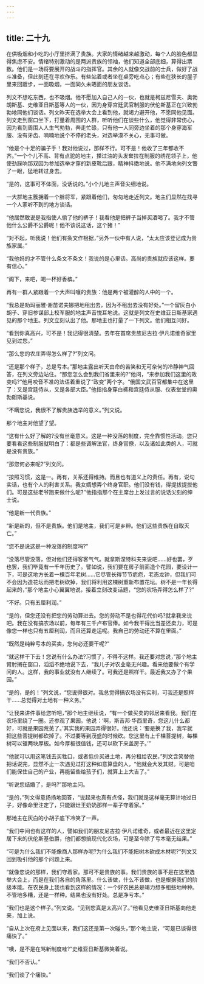 ```yaml
---
---
---
```

title: 二十九
---




在供吸烟和小吃的小厅里挤满了贵族。大家的情绪越来越激动，每个人的脸色都显得焦虑不安。情绪特别激动的是两派贵族的领袖，他们知道全部底细，算得出票数。他们是一场将要展开的战斗的指挥官。其余的人就像交战前的士兵，做好了战斗准备，但此刻还在寻欢作乐。有些站着或者坐在桌旁吃点心；有些在狭长的屋子里来回踱步，一面吸烟，一面同久未晤面的朋友谈话。

列文不想吃东西，也不吸烟。他不愿加入自己人的一伙，也就是柯兹尼雪夫、奥勃朗斯基、史维亚日斯基等人的一伙，因为身穿宫廷武官制服的伏伦斯基正在兴致勃勃地同他们谈话。列文昨天在选举大会上看到他，就竭力避开他，不愿同他见面。列文走到窗口坐下，打量着周围的人群，听听他们在谈些什么，他觉得非常伤心，因为看到周围人人生气勃勃，奔走忙碌，只有他一人同旁边坐着的那个身穿海军服、没有牙齿、喃喃地说个不停的老头，对选举漠不关心，无事可做。

“他是个十足的骗子手！我对他说过，那样不行。可不是！他收了三年都收不齐。”一个个儿不高、背有点驼的地主，搽过油的头发耷拉在制服的绣花领子上，他使劲踩响那双因为参加选举才穿的新皮靴后跟，精神抖擞地说。他不满地向列文瞥了一眼，猛地转过身去。

“是的，这事可不体面，没话说的。”小个儿地主声音尖细地说。

一大群地主簇拥着一个胖将军，紧跟着他们，匆匆地走近列文。地主们显然在找寻一个人家听不到的地方谈话。

“他居然敢说是我指使人偷了他的裤子！我看他是把裤子当掉买酒喝了。我才不管他什么公爵不公爵呢！他不该说这话，这个猪！”

“对不起，听我说！他们有条文作根据，”另外一伙中有人说，“太太应该登记成为贵族家属。”

“我他妈的才不管什么条文不条文！我说的是心里话。高尚的贵族就应该这样。要有信心。”

“阁下，来吧，喝一杯好香槟。”

再有一群人紧跟着一个大声叫嚷的贵族：他是两个被灌醉的人中的一个。

“我总是劝玛丽雅·谢苗诺夫娜把地租出去，因为不租出去没有好处。”一个留灰白小胡子、穿旧参谋部上校军服的地主声音悦耳地说。这就是列文在史维亚日斯基家遇见的那个地主。列文立刻认出了他。那地主也打量了一下列文。他们相互问好。

“看到你真高兴，可不是！我记得很清楚。去年在首席贵族尼古拉·伊凡诺维奇家里见到过您。”

“那么您的农庄弄得怎么样了?”列文问。

“还是那个样子，总是亏本。”那地主露出听天由命的苦笑和无可奈何的冷静神气回答，在列文旁边站住。“那您怎么会到我们省里来的?”他问，“来参加我们这里的政变吗?”他用咬音不准的法语着重说了“政变”两个字。“俄国文武百官都集中在这里了：又是宫廷侍从，又是各部大臣。”他指指身穿白裤和宫廷侍从服、仪表堂堂的奥勃朗斯基说。

“不瞒您说，我很不了解贵族选举的意义。”列文说。

那个地主对他望了望。

“这有什么好了解的?没有丝毫意义。这是一种没落的制度，完全靠惯性活动。您只要看看这些制服就明白了：都是些调解法官，终身官僚，以及诸如此类的人，可就是没有贵族。”

“那您何必来呢?”列文问。

“按照习惯，这是一。再有，关系还得维持。而且也有道义上的责任。再有，说句实话，也有个人的利害关系。我女婿想弄个终身官职。他们没有钱，得提拔提拔他们。可是这些老爷跑来做什么呢?’’他指指那个在主席台上发过言的说话尖刻的绅士说。

“他是新一代贵族。”

“新是新的，但不是贵族。他们是地主，我们可是乡绅。他们这些贵族在自取灭亡。”

“您不是说这是一种没落的制度吗?”

“没落尽管没落，但对他们还得客客气气。就拿斯涅特科夫来说吧……好也罢，歹也罢，我们毕竟有一千年历史了。譬如说，我们要在房子前面造个花园，要设计一下，可是这地方长着一棵百年老树……它尽管长得节节疤疤，老态龙钟，但我们可不会因为造花坛而把老树砍掉，我们将利用这棵树重新布置花坛。树不是一年长得起来的，”那个地主小心翼翼地说，接着立刻改变话题，“您的农场弄得怎么样了?”

“不好。只有五厘利润。”

“是的，但您还没有把您的劳动算进去。您的劳动不是也得花代价吗?就拿我来说吧。我在没有搞农场以前，每年有三千卢布官俸。如今我干得比当差还卖力，可是像您一样也只有五厘利润，而且还算走运呢。我自己的劳动还不算在里面。”

“既然是纯粹亏本的买卖，您何必还要干呢?”

“就这样干下去！您说有什么办法?习惯了，不得不这样。我还要对您说，”那个地主臂肘搁在窗口，滔滔不绝地说下去，“我儿子对农业毫无兴趣。看来他要做个有学问的人。这样，我的事业就没有人继续了。可我还是照样干。最近我又办了个果园。”

“是的，是的！”列文说，“您说得很对。我总觉得搞农场没有实利，可我还是照样干……总觉得对土地有一种义务。”

“让我来讲件事给您听吧，”那个地主继续说，“有一个做买卖的邻居来看我。我们在农场里绕了一圈。还参观了果园。他说：‘啊，斯吉邦·华西里奇，您这儿什么都好，可就是果园荒芜了。’其实我的果园弄得很好。他还说：‘要是换了我，我早就把这些菩提树都砍掉了。不过要等到茂盛的时候砍。您这里有上千棵菩提树，每棵树可以锯两块厚板。如今厚板很值钱，还可以砍下来盖房子。’”

“他就可以用这笔钱去买牲口，或者低价买进土地，再分租给农民，”列文含笑替他把话说完，显然不止一次遇见过打这种如意算盘的人，“他就会大发其财。可是咱们能保住自己的产业，再能留些给孩子们，就算上上大吉了。”

“听说您结婚了，是吗?”那地主问。

“是的，”列文得意扬扬地回答，“说起来也真有点怪，我们就是这样毫无算计地过日子，好像命里注定了，只能跟灶王奶奶那样一辈子守着家。”

那地主在灰白的小胡子底下冷笑了一声。

“我们中间也有这样的人，譬如我们的朋友尼古拉·伊凡诺维奇，或者最近在这里定居下来的伏伦斯基伯爵，他们都想搞现代化农场，可是至今除了亏本毫无结果。”

“可是为什么我们不能像商人那样办呢?为什么我们不能把树木砍成木材呢?“列文又回到吸引他的那个问题上来。

“就像您说的那样，我们守着家。那可不是贵族的事。我们贵族的事不是在这里选举大会上，而是在我们各自的角落里。什么该做，什么不该做，也是根据我们的阶级本能。在农民身上我也看到这样的情况：一个好农民总是竭力想多租些地种种。不管地多糟，还是一样种。结果也没有好处。总是净亏本。”

“我们也是这个样子。”列文说。“见到您真是太高兴了。”他看见史维亚日斯基向他走来，加上说。

“自从上次在府上见面以来，我们这还是第一次碰头，”那个地主说，“可是已谈得很痛快了。”

“噢，是不是在骂新制度哇?”史维亚日斯基微笑着说。

“我们不否认。”

“我们谈了个痛快。”